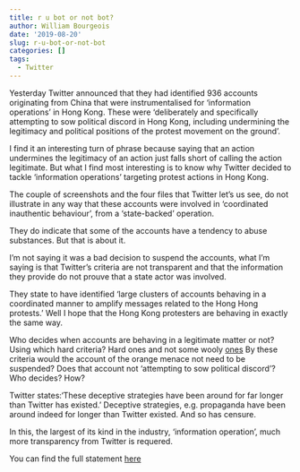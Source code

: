 ```yaml
---
title: r u bot or not bot?
author: William Bourgeois
date: '2019-08-20'
slug: r-u-bot-or-not-bot
categories: []
tags:
  - Twitter
---
```


Yesterday Twitter announced that they had identified 936 accounts originating from China that were instrumentalised for 'information operations' in Hong Kong. These were 'deliberately and specifically attempting to sow political discord in Hong Kong, including undermining the legitimacy and political positions of the protest movement on the ground'. 

I find it an interesting turn of phrase because saying that an action undermines the legitimacy of an action just falls short of calling the action legitimate. But what I find most interesting is to know why Twitter decided to tackle 'information operations' targeting protest actions in Hong Kong. 

The couple of screenshots and the four files that Twitter let's us see, do not illustrate in any way that these accounts were involved in 'coordinated inauthentic behaviour', from a 'state-backed' operation.  

They do indicate that some of the accounts have a tendency to abuse substances. But that is about it. 

I'm not saying it was a bad decision to suspend the accounts, what I'm saying is that Twitter's criteria are not transparent and that the information they provide do not prouve that a state actor was involved. 

They state to have identified 'large clusters of accounts behaving in a coordinated manner to amplify messages related to the Hong Hong protests.' Well I hope that the Hong Kong protesters are behaving in exactly the same way. 

Who decides when accounts are behaving in a legitimate matter or not? Using which hard criteria? Hard ones and not some wooly [ones](https://help.twitter.com/en/rules-and-policies/platform-manipulation) By these criteria would the account of the orange menace not need to be suspended? Does that account not 'attempting to sow political discord'? Who decides? How?

Twitter states:'These deceptive strategies have been around for far longer than Twitter has existed.' Deceptive strategies, e.g. propaganda have been around indeed for longer than Twitter existed. And so has censure. 

In this, the largest of its kind in the industry, 'information operation', much more transparency from Twitter is requered. 

You can find the full statement [here](https://blog.twitter.com/en_us/topics/company/2019/information_operations_directed_at_Hong_Kong.html)